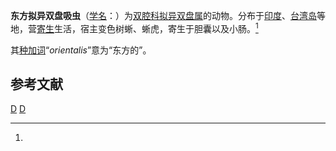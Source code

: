 {{Speciesbox
| taxon = Paradistomoides orientalis
| binomial_authority = Narain et Das, 1929<ref name='id9947'>{{cite web| url =http://www.bioinfo.cn/db05/BjdwSpecies.php?action=view&id=9947| title =东方拟异双盘吸虫| work =《中国动物物种编目数据库》| publisher =中国科学院微生物研究所| author =中国科学院动物研究所| accessdate =2009-04-16| deadurl =yes| archiveurl =https://web.archive.org/web/20160305050606/http://www.bioinfo.cn/db05/BjdwSpecies.php?action=view&id=9947| archivedate =2016-03-05}}</ref>
}}

'''东方拟异双盘吸虫'''（[[学名|学名]]：{{lang|la|''Paradistomoides orientalis''}}）为[[双腔科|双腔科]][[拟异双盘属|拟异双盘属]]的动物。分布于[[印度|印度]]、[[台湾岛|台湾岛]]等地，营[[寄生|寄生]]生活，宿主变色树蜥、蜥虎，寄生于胆囊以及小肠。<ref name='id9947'/>

其[[种加词|种加词]]“''orientalis''”意为“东方的”。

== 参考文献 ==
{{reflist}}

{{吸虫小作品}}

{{Taxonbar}}
[[Category:1929年描述的动物|D]]
[[Category:拟异双盘属|D]]